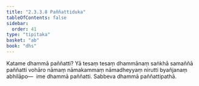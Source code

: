 ```yaml
---
title: "2.3.3.8 Paññattiduka"
tableOfContents: false
sidebar:
  order: 41
type: "tipitaka"
basket: "ab"
book: "dhs"
---
```



<DynamicBreadcrumb />

<Division number="1315" book="dhs" bookNo="29" page="256">

<Paragraph number="2019" book="dhs">
Katame dhammā paññatti? Yā tesaṃ tesaṃ dhammānaṃ saṅkhā samaññā paññatti vohāro nāmaṃ nāmakammaṃ nāmadheyyaṃ nirutti byañjanaṃ abhilāpo—  ime dhammā paññatti.
</Paragraph>

<Paragraph number="2020" book="dhs">
Sabbeva dhammā paññattipathā.
</Paragraph>
</Division>